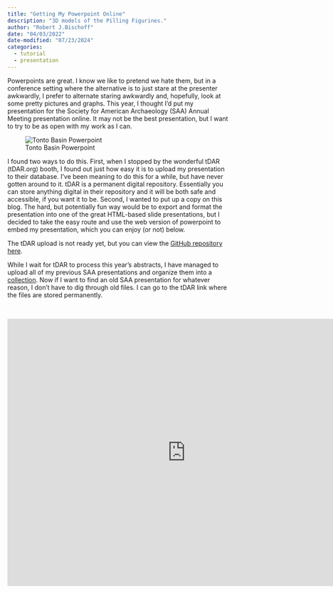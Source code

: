 ```yaml
---
title: "Getting My Powerpoint Online"
description: "3D models of the Pilling Figurines."
author: "Robert J.Bischoff"
date: "04/03/2022"
date-modified: "07/23/2024"
categories: 
  - tutorial
  - presentation
---
```

  

Powerpoints are great. I know we like to pretend we hate them, but in a conference setting where the alternative is to just stare at the presenter awkwardly, I prefer to alternate staring awkwardly and, hopefully, look at some pretty pictures and graphs. This year, I thought I'd put my presentation for the Society for American Archaeology (SAA) Annual Meeting presentation online. It may not be the best presentation, but I want to try to be as open with my work as I can.

![Tonto Basin Powerpoint](TontoBasinPPFigure.jpg)


I found two ways to do this. First, when I stopped by the wonderful tDAR (tDAR.org) booth, I found out just how easy it is to upload my presentation to their database. I've been meaning to do this for a while, but have never gotten around to it. tDAR is a permanent digital repository. Essentially you can store anything digital in their repository and it will be both safe and accessible, if you want it to be. Second, I wanted to put up a copy on this blog. The hard, but potentially fun way would be to export and format the presentation into one of the great HTML-based slide presentations, but I decided to take the easy route and use the web version of powerpoint to embed my presentation, which you can enjoy (or not) below.

The tDAR upload is not ready yet, but you can view the [GitHub repository here](https://github.com/bischrob/SAA2022).

While I wait for tDAR to process this year's abstracts, I have managed to upload all of my previous SAA presentations and organize them into a [collection](https://core.tdar.org/collection/70752/robert-bischoff-conference-presentations). Now if I want to find an old SAA presentation for whatever reason, I don't have to dig through old files. I can go to the tDAR link where the files are stored permanently.

<br>
  
  <iframe src="https://onedrive.live.com/embed?cid=0420F657700999BD&amp;resid=420F657700999BD%2110455&amp;authkey=AGSF-XhnQPwU_ao&amp;em=2&amp;wdAr=1.7777777777777777" width="800px" height="600px" frameborder="0">This is an embedded <a target="_blank" href="https://office.com">Microsoft Office</a> presentation, powered by <a target="_blank" href="https://office.com/webapps">Office</a>.</iframe>
  